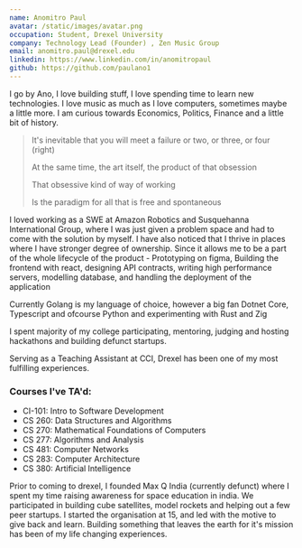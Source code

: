 ```yaml
---
name: Anomitro Paul
avatar: /static/images/avatar.png
occupation: Student, Drexel University
company: Technology Lead (Founder) , Zen Music Group
email: anomitro.paul@drexel.edu
linkedin: https://www.linkedin.com/in/anomitropaul
github: https://github.com/paulano1
---
```


I go by Ano, I love building stuff, I love spending time to learn new technologies. I love music as much as I love computers, sometimes maybe a little more.
I am curious towards Economics, Politics, Finance and a little bit of history.

> It's inevitable that you will meet a failure or two, or three, or four (right)
>
> At the same time, the art itself, the product of that obsession
>
> That obsessive kind of way of working
>
> Is the paradigm for all that is free and spontaneous

I loved working as a SWE at Amazon Robotics and Susquehanna International Group, where I was just given a problem space and had to come with the solution by myself.
I have also noticed that I thrive in places where I have stronger degree of ownership. Since it allows me to be a part of the whole lifecycle of the product - Prototyping on figma, Building the frontend with react, designing API contracts, writing high performance servers, modelling database, and handling the deployment of the application

Currently Golang is my language of choice, however a big fan Dotnet Core, Typescript and ofcourse Python and experimenting with Rust and Zig

I spent majority of my college participating, mentoring, judging and hosting hackathons and building defunct startups.

Serving as a Teaching Assistant at CCI, Drexel has been one of my most fulfilling experiences.

### Courses I've TA'd:

- CI-101: Intro to Software Development
- CS 260: Data Structures and Algorithms
- CS 270: Mathematical Foundations of Computers
- CS 277: Algorithms and Analysis
- CS 481: Computer Networks
- CS 283: Computer Architecture
- CS 380: Artificial Intelligence

Prior to coming to drexel, I founded Max Q India (currently defunct) where I spent my time raising awareness for space education in india. We participated in building cube satellites, model rockets and helping out a few peer startups.
I started the organisation at 15, and led with the motive to give back and learn. Building something that leaves the earth for it's mission has been of my life changing experiences.
